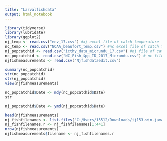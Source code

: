 ```yaml
---
title: "Larvalfishdata"
output: html_notebook
---
```

```r
library(tidyverse)
library(lubridate)
library(ggplot2)
nj_temp <- read.csv("env_17.csv") #nj excel file of catch temperature
nc_temp <- read.csv("NOAA_beaufort_temp.csv") #nc excel file of catch temperature
nj_popcatchid <- read.csv("icthy_data_micrundu_17.csv") #nj file of catch number and id 
nc_popcatchid <- read.csv("NC_Fish_Spp_ID_2017_Micrundu.csv") # nc file of catch number and id 
njfishmeasurements <- read.csv("Njfishdataedit.csv")


```

```r
summary(nc_popcatchid)
str(nc_popcatchid)
str(nj_popcatchid)
view(njfishmeasurements)
```
```r
nc_popcatchid$Date <- mdy(nc_popcatchid$Date)
str
```
```r
nj_popcatchid$Date <- ymd(nj_popcatchid$Date)
```

```r
head(njfishmeasurements)
nj_fishfilenames <- list.files("C:/Users/15512/Downloads/ij153-win-java8/ImageJ/FishlarvePICS")
nj_fishfilenames.r <- nj_fishfilenames[1:441]
nrow(njfishmeasurements)
njfishmeasurements$filename <- nj_fishfilenames.r

```


